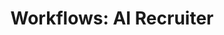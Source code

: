 ---
title: "Workflows: AI Recruiter"
description: AI採用担当者ワークフローの実装ガイド
order: 3
updated: 2024-03-18
--- 